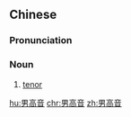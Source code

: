 ==Chinese==
{{zh-forms|type=12}}

===Pronunciation===
{{zh-pron
|m=nángāoyīn
|c=naam4 gou1 jam1
|mn=lâm-ko-im
|cat=n
}}

===Noun===
{{zh-noun}}

# [[tenor]]

[[hu:男高音]]
[[chr:男高音]]
[[zh:男高音]]
